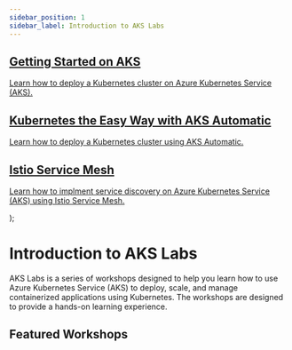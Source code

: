 ```yaml
---
sidebar_position: 1
sidebar_label: Introduction to AKS Labs
---
```




  <article className="margin-top--lg">
    <section className="row list">
        <article className="col col--6 margin-bottom--lg">
          <a className="pagination-nav__link card padding--lg cardContainer" 
          href="./getting-started/getting-started-with-k8s-on-aks">
            <h2 className="text--truncate cardTitle" title="Getting Started on AKS">
           Getting Started on AKS
            </h2>
            <p className="cardDescription">
              Learn how to deploy a Kubernetes cluster on Azure Kubernetes Service (AKS). </p>
          </a>
        </article>
        <article className="col col--6 margin-bottom--lg">
          <a className="pagination-nav__link card padding--lg cardContainer" 
          href="./getting-started/aks-automatic">
            <h2 className="text--truncate cardTitle">
            Kubernetes the Easy Way with AKS Automatic
            </h2>
            <p className="cardDescription">
              Learn how to deploy a Kubernetes cluster using AKS Automatic. </p>
          </a>
        </article>
        <article className="col col--6 margin-bottom--lg">
          <a className="pagination-nav__link card padding--lg cardContainer" 
          href="./networking/istio-lab">
            <h2 className="text--truncate cardTitle">
            Istio Service Mesh
            </h2>
            <p className="cardDescription">
              Learn how to implment service discovery on Azure Kubernetes Service (AKS) using Istio Service Mesh. </p>
          </a>
        </article>
    </section>
  </article>
);

# Introduction to AKS Labs

AKS Labs is a series of workshops designed to help you learn how to use Azure Kubernetes Service (AKS) to deploy, scale, and manage containerized applications using Kubernetes. The workshops are designed to provide a hands-on learning experience.

## Featured Workshops

<HighlightedWorkshops />
